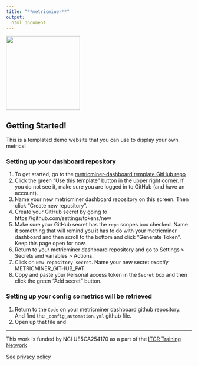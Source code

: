 ```yaml
---
title: "**metricminer**"
output:
  html_document
---
```


<img src = "resources/images/metricminer-gnome.png" width = 200>

## Getting Started!

This is a templated demo website that you can use to display your own metrics!

### Setting up your dashboard repository

1. To get started, go to the [metricminer-dashboard template GitHub repo](https://github.com/fhdsl/metricminer-dashboard)
2. Click the green "Use this template" button in the upper right corner. If you do not see it, make sure you are logged in to GitHub (and have an account).
3. Name your new metricminer dashboard repository on this screen. Then click "Create new repository".
4. Create your GitHub secret by going to https://github.com/settings/tokens/new
5. Make sure your GitHub secret has the `repo` scopes box checked. Name it something that will remind you it has to do with your metricminer dashboard and then scroll to the bottom and click "Generate Token". Keep this page open for now.
6. Return to your metricminer dashboard repository and go to Settings > Secrets and variables > Actions.
7. Click on `New repository secret`. Name your new secret *exactly* METRICMINER_GITHUB_PAT.
8. Copy and paste your Personal access token in the `Secret` box and then click the green "Add secret" button.


### Setting up your config so metrics will be retrieved

1. Return to the `Code` on your metricminer dashboard github repository. And find the `_config_automation.yml` github file.
2. Open up that file and

---
This work is funded by NCI UE5CA254170 as a part of the [ITCR Training Network](https://www.itcrtraining.org/)

<!-- Google tag (gtag.js) -->
<script async src="https://www.googletagmanager.com/gtag/js?id=G-951TGMSPH7"></script>
<script>
  window.dataLayer = window.dataLayer || [];
  function gtag(){dataLayer.push(arguments);}
  gtag('js', new Date());

  gtag('config', 'G-951TGMSPH7');
</script>

[See privacy policy](https://www.metricminer.org/privacypolicy.html)
